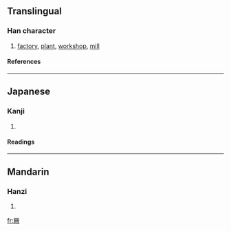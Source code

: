 {{see|廠}}

==Translingual==
===Han character===
{{Han char|rad=厂|as=12|sn=14|four=|canj=一火月大 (MFBK), X一火月大 (XMFBK)}}
# [[factory]], [[plant]], [[workshop]], [[mill]]
====References====
{{Han ref|kx=0163.041|dkj=03034|dj=0371.050|hdz=10078.020|uh=53B0|ud=21424}}
----
==Japanese==
===Kanji===
{{ja-kanji|grade=|rs=厂12}}
# {{defn|Japanese}} 
====Readings====
{{ja-readings|on=[[しょう]] (shō)|kun=[[うまや]] (umaya)}}
----
==Mandarin==
===Hanzi===
{{cmn-hanzi|pin=[[chǎng]] ([[chang3]])|wg=ch'ang<sup>3</sup>}}
# {{defn|Mandarin}}

[[fr:厰]]